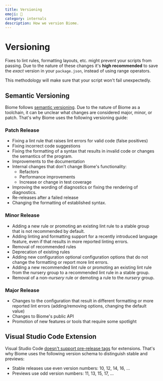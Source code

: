 ```yaml
---
title: Versioning
emoji: 🔢
category: internals
description: How we version Biome.
---
```


# Versioning

Fixes to lint rules, formatting layouts, etc. might prevent your scripts from passing. Due to the nature of these changes
it's **high recommended** to save the _exact_ version in your `package.json`, instead of using range operators.

This methodology will make sure that your script won't fail unexpectedly.

## Semantic Versioning

Biome follows [semantic versioning](https://semver.org/). Due to the nature of Biome as a toolchain, it can be unclear what changes are considered major, minor, or patch. That's why Biome uses the following versioning guide:

### Patch Release

* Fixing a lint rule that raises lint errors for valid code (false positives)
* Fixing incorrect code suggestions
* Fixing the formatting of a syntax that results in invalid code or changes the semantics of the program.
* Improvements to the documentation
* Internal changes that don't change Biome's functionality:
  * Refactors
  * Performance improvements
  * Increase or change in test coverage
* Improving the wording of diagnostics or fixing the rendering of diagnostics.
* Re-releases after a failed release
* Changing the formatting of established syntax.

### Minor Release

* Adding a new rule or promoting an existing lint rule to a stable group that is not recommended by default.
* Adding linting and formatting support for a recently introduced language feature, even if that results in more reported linting errors.
* Removal of recommended rules
* Deprecation of existing rules
* Adding new configuration optional configuration options that do not change the formatting or report more lint errors.
* Adding a new recommended lint rule or promoting an existing lint rule from the nursery group to a recommended lint rule in a stable group.
* Removal of a non-*nursery* rule or demoting a rule to the *nursery* group.

### Major Release
* Changes to the configuration that result in different formatting or more reported lint errors (adding/removing options, changing the default value)
* Changes to Biome's public API
* Promotion of new features or tools that require some spotlight

## Visual Studio Code Extension

Visual Studio Code [doesn't support pre-release tags](https://code.visualstudio.com/api/working-with-extensions/publishing-extension#prerelease-extensions) for extensions. That's why Biome uses the following version schema to distinguish stable and previews:
* Stable releases use even version numbers: 10, 12, 14, 16, ...
* Previews use odd version numbers: 11, 13, 15, 17, ...

